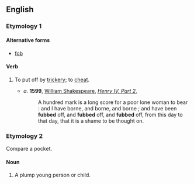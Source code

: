 ==English==

===Etymology 1===
{{etystub}}

====Alternative forms====
* [[fob]]

====Verb====
{{en-verb|fubb|ing}}

# {{context|transitive|obsolete|lang=en}} To put off by [[trickery]]; to [[cheat]].
#* ''a.'' '''1599''', [[w:William Shakespeare|William Shakespeare]], ''[[w:Henry IV, Part 2|Henry IV, Part 2]]'', 
#*: A hundred mark is a long score for a poor lone woman to bear : and I have borne, and borne, and borne ; and have been '''fubbed''' off, and '''fubbed''' off, and '''fubbed''' off, from this day to that day, that it is a shame to be thought on. 

===Etymology 2===
Compare {{term|fob}} a pocket.

====Noun====
{{en-noun}}

# {{context|obsolete|lang=en}} A plump young person or child.
#: {{rfquotek|Smart}}

{{Webster 1913}}